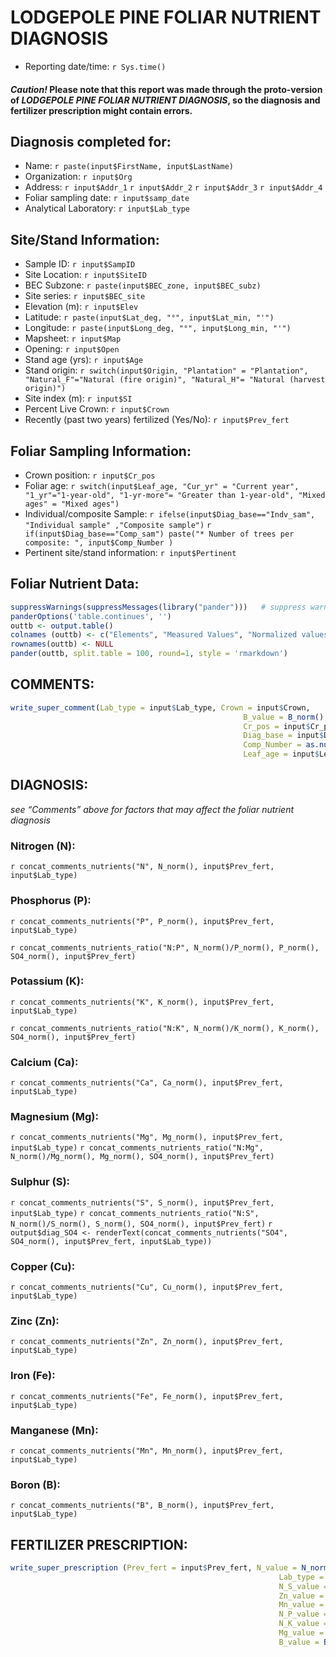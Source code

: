 # LODGEPOLE PINE FOLIAR NUTRIENT DIAGNOSIS

* Reporting date/time: `r Sys.time()`

#### *Caution!* Please note that this report was made through the proto-version of *LODGEPOLE PINE FOLIAR NUTRIENT DIAGNOSIS*, so the diagnosis and fertilizer prescription might contain errors.

## Diagnosis completed for:

* Name: `r paste(input$FirstName, input$LastName)`
* Organization: `r input$Org`
* Address: `r input$Addr_1` `r input$Addr_2` `r input$Addr_3` `r input$Addr_4`
* Foliar sampling date: `r input$samp_date`
* Analytical Laboratory: `r input$Lab_type`


## Site/Stand Information:

* Sample ID: `r input$SampID`
* Site Location: `r input$SiteID`
* BEC Subzone: `r paste(input$BEC_zone, input$BEC_subz)`
* Site series: `r input$BEC_site`
* Elevation (m): `r input$Elev`
* Latitude: `r paste(input$Lat_deg, "°", input$Lat_min, "'")`
* Longitude: `r paste(input$Long_deg, "°", input$Long_min, "'")`
* Mapsheet: `r input$Map`
* Opening: `r input$Open`
* Stand age (yrs): `r input$Age`
* Stand origin: `r switch(input$Origin, "Plantation" = "Plantation", "Natural_F"="Natural (fire origin)", "Natural_H"= "Natural (harvest origin)")`
* Site index (m): `r input$SI`
* Percent Live Crown: `r input$Crown`
* Recently (past two years) fertilized (Yes/No): `r input$Prev_fert`

## Foliar Sampling Information:

* Crown position: `r input$Cr_pos`
* Foliar age: `r switch(input$Leaf_age, "Cur_yr" = "Current year", "1_yr"="1-year-old", "1-yr-more"= "Greater than 1-year-old", "Mixed ages" = "Mixed ages")`
* Individual/composite Sample: `r ifelse(input$Diag_base=="Indv_sam", "Individual sample" ,"Composite sample")`
`r if(input$Diag_base=="Comp_sam") paste("* Number of trees per composite: ", input$Comp_Number )`
* Pertinent site/stand information: `r input$Pertinent`

\pagebreak

## Foliar Nutrient Data:

```r
suppressWarnings(suppressMessages(library("pander")))   # suppress warnings
panderOptions('table.continues', '')
outtb <- output.table()
colnames (outtb) <- c("Elements", "Measured Values", "Normalized values", "Interpretation")
rownames(outtb) <- NULL
pander(outtb, split.table = 100, round=1, style = 'rmarkdown')
```



## COMMENTS:

```r
write_super_comment(Lab_type = input$Lab_type, Crown = input$Crown,
                                                    B_value = B_norm(), N_K_value = N_norm()/K_norm(),
                                                    Cr_pos = input$Cr_pos, samp_date = input$samp_date, 
                                                    Diag_base = input$Diag_base, 
                                                    Comp_Number = as.numeric(input$Comp_Number),
                                                    Leaf_age = input$Leaf_age, Pertinent = input$Pertinent)
```


## DIAGNOSIS:

*see "Comments" above for factors that may affect the foliar nutrient diagnosis*

### Nitrogen (N):
`r concat_comments_nutrients("N", N_norm(), input$Prev_fert, input$Lab_type)`


### Phosphorus (P):
`r concat_comments_nutrients("P", P_norm(), input$Prev_fert, input$Lab_type)`

`r concat_comments_nutrients_ratio("N:P", N_norm()/P_norm(), P_norm(), SO4_norm(), input$Prev_fert)`

### Potassium (K):
`r concat_comments_nutrients("K", K_norm(), input$Prev_fert, input$Lab_type)`

`r concat_comments_nutrients_ratio("N:K", N_norm()/K_norm(), K_norm(), SO4_norm(), input$Prev_fert)`

### Calcium (Ca):
`r concat_comments_nutrients("Ca", Ca_norm(), input$Prev_fert, input$Lab_type)`


### Magnesium (Mg):
`r concat_comments_nutrients("Mg", Mg_norm(), input$Prev_fert, input$Lab_type)`
`r concat_comments_nutrients_ratio("N:Mg", N_norm()/Mg_norm(), Mg_norm(), SO4_norm(), input$Prev_fert)`

### Sulphur (S):
`r concat_comments_nutrients("S", S_norm(), input$Prev_fert, input$Lab_type)`
`r concat_comments_nutrients_ratio("N:S", N_norm()/S_norm(), S_norm(), SO4_norm(), input$Prev_fert)`
`r output$diag_SO4 <- renderText(concat_comments_nutrients("SO4", SO4_norm(), input$Prev_fert, input$Lab_type))`

### Copper (Cu):
`r concat_comments_nutrients("Cu", Cu_norm(), input$Prev_fert, input$Lab_type)`


### Zinc (Zn):
`r concat_comments_nutrients("Zn", Zn_norm(), input$Prev_fert, input$Lab_type)`

### Iron (Fe):
`r concat_comments_nutrients("Fe", Fe_norm(), input$Prev_fert, input$Lab_type)`

### Manganese (Mn):
`r concat_comments_nutrients("Mn", Mn_norm(), input$Prev_fert, input$Lab_type)`

### Boron (B):
`r concat_comments_nutrients("B", B_norm(), input$Prev_fert, input$Lab_type)`



##  FERTILIZER PRESCRIPTION:

```r
write_super_prescription (Prev_fert = input$Prev_fert, N_value = N_norm(), 
                                                            Lab_type = input$Lab_type, SO4_value = SO4_norm(),
                                                            N_S_value = N_norm()/S_norm(), Cu_value = Cu_norm(),
                                                            Zn_value = Zn_norm(), Fe_value = Fe_norm(), 
                                                            Mn_value = Mn_norm(), P_value = P_norm(), 
                                                            N_P_value = N_norm()/P_norm(), K_value = K_norm(),
                                                            N_K_value = N_norm()/K_norm(), Ca_value = Ca_norm(), 
                                                            Mg_value = Mg_norm(), N_Mg_value = N_norm()/Mg_norm(),
                                                            B_value = B_norm())

```



